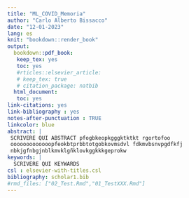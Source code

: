 ```yaml
---
title: "ML_COVID_Memoria"
author: "Carlo Alberto Bissacco"
date: "12-01-2023"
lang: es
knit: "bookdown::render_book"
output: 
  bookdown::pdf_book:
   keep_tex: yes
   toc: yes
   #rticles::elsevier_article:
   # keep_tex: true
   # citation_package: natbib
  html_document:
   toc: yes
link-citations: yes
link-bibliography : yes
notes-after-punctuation : TRUE
linkcolor: blue
abstract: |
 SCRIVERE QUI ABSTRACT pfogbkeopkgggktktkt rgortofoo 
 ooooooooooooopfeokbtprbbtotgobkovmsdvl fdkmvbsnvpgdfkfj
 nbkjgfnbgjnblkmvklgñklovkggkkkgeprokw
keywords: |
  SCRIVERE QUI KEYWARDS
csl : elsevier-with-titles.csl
bibliography: scholar1.bib
#rmd_files: ["02_Test.Rmd","01_TestXXX.Rmd"]
---
```


  





